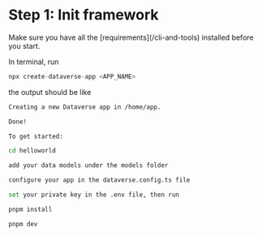 
# Step 1: Init framework

<Callout type="warning">
  Make sure you have all the [requirements](/cli-and-tools) installed before you
  start.
</Callout>

In terminal, run

```typescript
npx create-dataverse-app <APP_NAME>
```

the output should be like

```sh
Creating a new Dataverse app in /home/app.

Done!

To get started:

cd helloworld

add your data models under the models folder

configure your app in the dataverse.config.ts file

set your private key in the .env file, then run

pnpm install

pnpm dev
```
